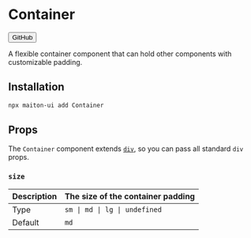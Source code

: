
# Container

<Button href="https://github.com/builders-garden/maiton-ui/blob/main/components/Container.tsx">GitHub</Button>

A flexible container component that can hold other components with customizable padding.

## Installation

```sh
npx maiton-ui add Container
```

## Props

The `Container` component extends [`div`](https://developer.mozilla.org/en-US/docs/Web/HTML/Element/div), so you can pass all standard `div` props.

### `size`

| Description | The size of the container padding |
|-------------|---------------------------------- |
| Type        | `sm \| md \| lg \| undefined`     |
| Default     | `md`                              |
